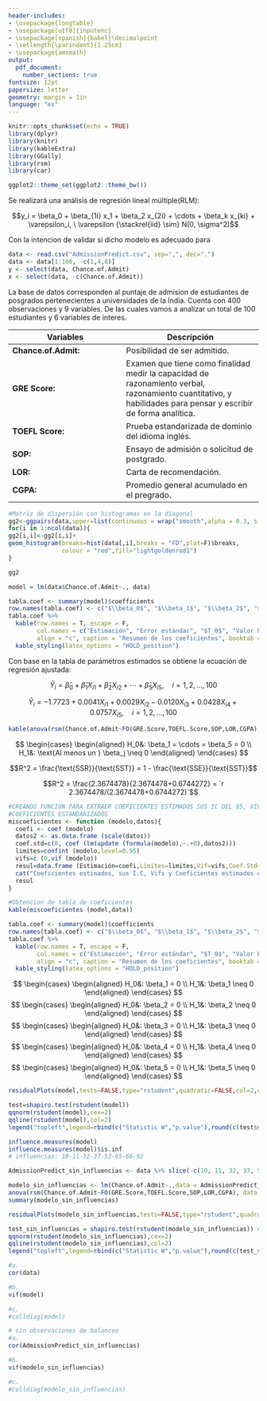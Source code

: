 ```yaml
---
header-includes:
- \usepackage{longtable}
- \usepackage[utf8]{inputenc}
- \usepackage[spanish]{babel}\decimalpoint
- \setlength{\parindent}{1.25cm}
- \usepackage{amsmath}
output: 
  pdf_document:
    number_sections: true
fontsize: 12pt
papersize: letter
geometry: margin = 1in
language: "es"
---
```


```r
knitr::opts_chunk$set(echo = TRUE)
library(dplyr)
library(knitr)
library(kableExtra)
library(GGally)
library(rsm)
library(car)

ggplot2::theme_set(ggplot2::theme_bw()) 
```

\input{titlepage}
\thispagestyle{empty}
\tableofcontents
\listoffigures
\listoftables

\newpage

\pagestyle{myheadings}
\setcounter{page}{1}

Se realizará una análisis de regresión lineal múltiple(RLM): 

$$y_i = \beta_0 + \beta_{1i} x_1 + \beta_2 x_{2i} + \cdots + \beta_k x_{ki} + \varepsilon_i, \ \varepsilon {\stackrel{iid} \sim} N(0, \sigma^2)$$

Con la intencion de validar si dicho modelo es adecuado para
```r
data <- read.csv("AdmissionPredict.csv", sep=",", dec=".")
data <- data[1:100, -c(1,4,8)]
y <- select(data, Chance.of.Admit)
x <- select(data, -c(Chance.of.Admit))
```

\section{Base de datos}
\subsection{Breve Descripción de los Datos}

La base de datos corresponden al puntaje de admision de estudiantes de posgrados pertenecientes a universidades de la India. 
Cuenta con 400 observaciones y 9 variables. De las cuales vamos a analizar un total de 100 estudiantes y 6 variables de interes. 

|**Variables**|**Descripción**|
|-----------|-------------| 
|**Chance.of.Admit:**| Posibilidad de ser admitido.|
|**GRE Score:**      |Examen que tiene como finalidad medir la capacidad de razonamiento verbal, razonamiento cuantitativo, y habilidades para pensar y escribir de forma analítica.|
|**TOEFL Score:**    |Prueba estandarizada de dominio del idioma inglés.|
|**SOP:**            |Ensayo de admisión o solicitud de postgrado.|
|**LOR:**            |Carta de recomendación.|
|**CGPA:**           |Promedio general acumulado en el pregrado.| 

\section{Análisis descriptivo}
\subsection{Grafico de dispersión con Matriz de Correlaciones}

```r
#Matriz de dispersión con histogramas en la diagonal
gg2<-ggpairs(data,upper=list(continuous = wrap("smooth",alpha = 0.3, size=1.2,method = "lm")),lower=list(continuous ="cor"))
for(i in 1:ncol(data)){
gg2[i,i]<-gg2[i,i]+
geom_histogram(breaks=hist(data[,i],breaks = "FD",plot=F)$breaks,
               colour = "red",fill="lightgoldenrod1")
}

gg2
```


\section{Modelo Ajustado de Regresion Lineal Multiple(MRLM)}
```r
model = lm(data$Chance.of.Admit~., data)
```
\subsection{Tabla de parámetros ajustados}
```r
tabla.coef <- summary(model)$coefficients 
row.names(tabla.coef) <- c("$\\beta_0$", "$\\beta_1$", "$\\beta_2$", "$\\beta_3$", "$\\beta_4$", "$\\beta_5$")
tabla.coef %>%
  kable(row.names = T, escape = F,
        col.names = c("Estimación", "Error estándar", "$T_0$", "Valor P"),
        align = "c", caption = "Resumen de los coeficientes", booktab = T, digits = 4) %>%
  kable_styling(latex_options = "HOLD_position")
```
\subsection{Ecuación Ajustada}
Con base en la tabla de parámetros estimados se obtiene la ecuación de regresión ajustada:


$$\widehat{Y}_i = \widehat{\beta}_0 + \widehat{\beta}_1X_{i1} + \widehat{\beta}_2X_{i2} + \cdots+ \widehat{\beta}_5X_{i5}, \quad i = 1, 2, \ldots, 100$$

$$\widehat{Y}_i = -1.7723 + 0.0041X_{i1} + 0.0029X_{i2} - 0.0120X_{i3} + 0.0428X_{i4} + 0.0757X_{i5}, \quad i = 1, 2, \ldots, 100$$

\subsection{Tabla Anova}
```r
kable(anova(rsm(Chance.of.Admit~FO(GRE.Score,TOEFL.Score,SOP,LOR,CGPA), data = data)), caption = 'Tabla ANOVA para el modelo')
```
\subsection{Prueba de significancia del Modelo}
$$
\begin{cases}
\begin{aligned}
H_0&: \beta_1  = \cdots = \beta_5 = 0 \\
H_1&: \text{Al menos un } \beta_j \neq 0
\end{aligned}
\end{cases}
$$
\subsection{Coeficiente de determinación}
$$R^2 = \frac{\text{SSR}}{\text{SST}} = 1 - \frac{\text{SSE}}{\text{SST}}$$

$$R^2 = \frac{2.3674478}{2.3674478+0.6744272} = `r 2.3674478/(2.3674478+0.6744272)`$$

\section{Coeficientes de regresión estandarizados}
```r
#CREANDO FUNCION PARA EXTRAER COEFICIENTES ESTIMADOS SUS IC DEL 95, VIF'S Y
#COEFICIENTES ESTANDARIZADOS
miscoeficientes <- function (modelo,datos){
  coefi <- coef (modelo)
  datos2 <- as.data.frame (scale(datos))
  coef.std=c(0, coef (lm(update (formula(modelo),~.+0),datos2)))
  limites=confint (modelo,level=0.95)
  vifs=c (0,vif (modelo))
  resul=data.frame (Estimación=coefi,Limites=limites,Vif=vifs,Coef.Std=coef.std)
  cat("Coeficientes estimados, sus I.C, Vifs y Coeficientes estimados estandarizados","\n")
  resul
}

#Obtencion de tabla de coeficientes
kable(miscoeficientes (model,data))
```


\section{Significancia individual de los parámetros del modelo}
\subsection{Tabla de la significancia individual de los parámetros}
```r
tabla.coef <- summary(model)$coefficients 
row.names(tabla.coef) <- c("$\\beta_0$", "$\\beta_1$", "$\\beta_2$", "$\\beta_3$", "$\\beta_4$", "$\\beta_5$")
tabla.coef %>%
  kable(row.names = T, escape = F,
        col.names = c("Estimación", "Error estándar", "$T_0$", "Valor P"),
        align = "c", caption = "Resumen de los coeficientes", booktab = T, digits = 4) %>%
  kable_styling(latex_options = "HOLD_position")
```
\subsection{Pruebas de hipotesis}
$$
\begin{cases}
\begin{aligned}
H_0&: \beta_1   = 0 \\
H_1&: \beta_1 \neq 0
\end{aligned}
\end{cases}
$$
$$
\begin{cases}
\begin{aligned}
H_0&: \beta_2   = 0 \\
H_1&: \beta_2 \neq 0
\end{aligned}
\end{cases}
$$
$$
\begin{cases}
\begin{aligned}
H_0&: \beta_3   = 0 \\
H_1&: \beta_3 \neq 0
\end{aligned}
\end{cases}
$$
$$
\begin{cases}
\begin{aligned}
H_0&: \beta_4   = 0 \\
H_1&: \beta_4 \neq 0
\end{aligned}
\end{cases}
$$
$$
\begin{cases}
\begin{aligned}
H_0&: \beta_5   = 0 \\
H_1&: \beta_5 \neq 0
\end{aligned}
\end{cases}
$$
\section{Ejercicio6}
\section{Ejercicio7}
\section{Residuales estudentizados vs. Valores ajustados}
\subsection{Gráfico de los residuales estudentizados vs. Valores ajustados}
```r
residualPlots(model,tests=FALSE,type="rstudent",quadratic=FALSE,col=2,cex=1.5)
```


\section{Prueba de normalidad para los residuales estudentizados}
\subsection{Gráfico q-norm residuales estudentizados}
```r
test=shapiro.test(rstudent(model))
qqnorm(rstudent(model),cex=2)
qqline(rstudent(model),col=2)
legend("topleft",legend=rbind(c("Statistic W","p.value"),round(c(test$statistic,test$p.value),digits=5)),cex=0.4)
```

\section{Diagnostico sobre la presencia de observaciones atipicas, de balanceo y/o influenciales}

```r
influence.measures(model)
influence.measures(model)$is.inf
# influencias: 10-11-32-37-53-65-66-92
```

\section{Ejercicio11}
```r
AdmissionPredict_sin_influencias <- data %>% slice(-c(10, 11, 32, 37, 53, 65, 66, 92)) 

modelo_sin_influencias <- lm(Chance.of.Admit~.,data = AdmissionPredict_sin_influencias)
anova(rsm(Chance.of.Admit~FO(GRE.Score,TOEFL.Score,SOP,LOR,CGPA), data = AdmissionPredict_sin_influencias))
summary(modelo_sin_influencias)

residualPlots(modelo_sin_influencias,tests=FALSE,type="rstudent",quadratic=FALSE,col=2,cex=1.5)

test_sin_influencias = shapiro.test(rstudent(modelo_sin_influencias)) #Test de normalidad sobre residuales estudentizados
qqnorm(rstudent(modelo_sin_influencias),cex=2)
qqline(rstudent(modelo_sin_influencias),col=2)
legend("topleft",legend=rbind(c("Statistic W","p.value"),round(c(test_sin_influencias$statistic,test_sin_influencias$p.value),digits=5)),cex=0.4)

```
\section{Ejercicio 12}
```r
#a.
cor(data)

#b.
vif(model)

#c.
#colldiag(model)

# sin observaciones de balanceo
#a.
cor(AdmissionPredict_sin_influencias)

#b.
vif(modelo_sin_influencias)

#c.
#colldiag(modelo_sin_influencias)
```

\section{Ejericio13}
\section{Selección del modelo}
